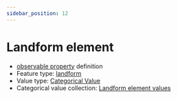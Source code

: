 ```yaml
---
sidebar_position: 12
---
```



# Landform element

- [observable property](/viewers/dawe-vocabs?uri=https://linked.data.gov.au/def/test/dawe-cv/9d4f8a2d-8e77-42dd-857b-0ecbc9c85696) definition
- Feature type: [landform](http://linked.data.gov.au/def/tern-cv/2cf3ed29-440e-4a50-9bbc-5aab30df9fcd)
- Value type: [Categorical Value](https://w3id.org/tern/ontologies/tern/CategoricalValue)
- Categorical value collection: [Landform element values](/viewers/dawe-vocabs?uri=https://linked.data.gov.au/def/test/dawe-cv/c1a58967-cb12-4c2c-a7ca-9cee2589919c)

<Example protocolModule="plot-description" observableProperty="https://linked.data.gov.au/def/test/dawe-cv/9d4f8a2d-8e77-42dd-857b-0ecbc9c85696" />
